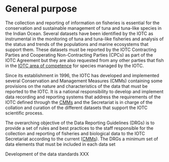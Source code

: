 # General purpose

The collection and reporting of information on fisheries is essential for the conservation and sustainable management of tuna and tuna-like species in the Indian Ocean. Several datasets have been identified by the IOTC as instrumental in the monitoring of tuna and tuna-like fisheries and analysis of the status and trends of the populations and marine ecosystems that support them. These datasets must be reported by the IOTC Contracting Parties and Cooperating Non-Contracting Parties (CPCs) as part of the IOTC Agreement but they are also requested from any other parties that fish in the [IOTC area of competence](#AreaCompetence) for species managed by the IOTC.

Since its establishment in 1996, the IOTC has developed and implemented several Conservation and Management Measures (CMMs) containing some provisions on the nature and characteristics of the data that must be reported to the IOTC. It is a national responsibility to develop and implement data recording and reporting systems that address the requirements of the IOTC defined through the [CMMs](#CMM) and the Secretariat is in charge of the collation and curation of the different datasets that support the IOTC scientific process. 

The overarching objective of the Data Reporting Guidelines (DRGs) is to provide a set of rules and best practices to the staff responsible for the collection and reporting of fisheries and biological data to the IOTC Secretariat according to the current ([CMMs](#CMM)). The DRGs a minimum set of data elements that must be included in each data set

Development of the data standards XXX


<!-- The resolutions [15/01](https://www.iotc.org/cmm/resolution-1501-recording-catch-and-effort-data-fishing-vessels-iotc-area-competence) and [15/02](https://www.iotc.org/cmm/resolution-1502-mandatory-statistical-reporting-requirements-iotc-contracting-parties-and) constitute the core [CMMs](#C) on the collection and reporting of the core datasets pertaining to IOTC fisheries. The former sets the standards on the collection of data while the latter gives the details on the sources, units, resolution, aggregation and raising levels of each dataset for each IOTC fishery category. -->

<!-- core data elements -->
<!-- and key IOTC concepts -->
